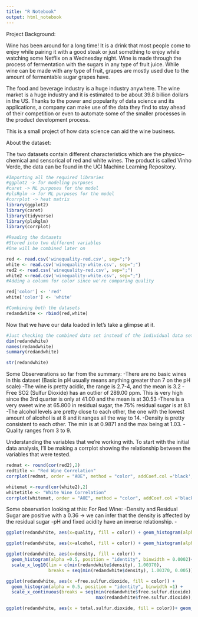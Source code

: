 ---
title: "R Notebook"
output: html_notebook
---

Project Background: 

Wine has been around for a long time! It is a drink that most people come to enjoy while pairing it with a good steak or just something to enjoy while watching some Netflix on a Wednesday night. Wine is made through the process of fermentation with the sugars in any type of fruit juice. While wine can be made with any type of fruit, grapes are mostly used due to the amount of fermentable sugar grapes have.

The food and beverage industry is a huge industry anywhere. The wine market is a huge industry and it is estimated to be about 39.8 billion dollars in the US. Thanks to the power and popularity of data science and its applications, a company can make use of the data they find to stay ahead of their competition or even to automate some of the smaller processes in the product development process. 

This is a small project of how data science can aid the wine business. 

About the dataset: 

The two datasets contain different characteristics which are the physico--chemical and sensorical of red and white wines. The product is called Vinho Verde, the data can be found in the UCI Machine Learning Repository. 

```{r}
#Importing all the required libraries
#ggplot2 -> for modeling purposes
#caret -> ML purposes for the model
#plsRglm -> for ML purposes for the model
#corrplot -> heat matrix 
library(ggplot2)
library(caret)
library(tidyverse)
library(plsRglm)
library(corrplot)
```


```{r}
#Reading the datasets
#Stored into two different variables
#One will be combined later on 

red <- read.csv('winequality-red.csv', sep=";")
white <- read.csv('winequality-white.csv', sep=";")
red2 <- read.csv('winequality-red.csv', sep=";")
white2 <-read.csv('winequality-white.csv', sep=";")
#Adding a column for color since we're comparing quality

red['color'] <- 'red'
white['color'] <- 'white'

#Combining both the datasets 
redandwhite <- rbind(red,white)
```

Now that we have our data loaded in let's take a glimpse at it. 

```{r}
#Just checking the combined data set instead of the individual data sets for now
dim(redandwhite)
names(redandwhite)
summary(redandwhite)
```

```{r}
str(redandwhite)
```

Some Observerations so far from the summary: 
-There are no basic wines in this dataset (Basic in pH usually means anything greater than 7 on the pH scale)
-The wine is pretty acidic, the range is 2.7-4, and the mean is 3.2
-Free SO2 (Sulfur Dioxide) has an outlier of 289.00 ppm. This is very high since the 3rd quarter is only at 41.00 and the mean is at 30.53
-There is a very sweet wine at 65.800 in residual sugar, the 75% residual sugar is at 8.1
-The alcohol levels are pretty close to each other, the one with the lowest amount of alcohol is at 8 and it ranges all the way to 14.
-Density is pretty consistent to each other. The min is at 0.9871 and the max being at 1.03.
-Quality ranges from 3 to 9. 

Understanding the variables that we're working with. To start with the initial data analysis, I'll be making a corrplot showing the relationship between the variables that were tested. 

```{r}
redmat <- round(cor(red2),2)
redtitle <- "Red Wine Correlation"
corrplot(redmat, order = "AOE", method = "color", addCoef.col ='black', number.cex = 0.5, title = redtitle, line = -1)
```

```{r}
whitemat <-round(cor(white2),2)
whitetitle <- "White Wine Correlation"
corrplot(whitemat, order = "AOE", method = "color", addCoef.col ='black', number.cex = 0.5, title = whitetitle, line = -1)
```

Some observation looking at this: 
For Red Wine:
-Density and Residual Sugar are positive with a 0.36 -> we can infer that the density is affected by the residual sugar
-pH and fixed acidity have an inverse relationship.
-

```{r}
ggplot(redandwhite, aes(x=quality, fill = color)) + geom_histogram(alpha =0.5, position = "identity", binwidth = 1) + scale_x_continuous(breaks = seq(3,9,1), lim =c(3,10)) + ggtitle("Quality Scores among Red and White Wine")
```

```{r}
ggplot(redandwhite, aes(x=alcohol, fill = color)) + geom_histogram(alpha = 0.5, position = "identity", binwidth = 1) + scale_x_continuous(breaks = seq(8,15,1), lim= c(8,15)) + ggtitle("Alcohol Levels among Red and White Wine")
```

```{r}
ggplot(redandwhite, aes(x=density, fill = color)) + 
  geom_histogram(alpha =0.5, position = "identity", binwidth = 0.0002)+
  scale_x_log10(lim = c(min(redandwhite$density), 1.00370),
                breaks = seq(min(redandwhite$density), 1.00370, 0.005)) + ggtitle("Density Levels Among Red and White Wine")
```

```{r}
ggplot(redandwhite, aes(x =free.sulfur.dioxide, fill = color)) +
  geom_histogram(alpha = 0.5, position = "identity", binwidth =1) +
  scale_x_continuous(breaks = seq(min(redandwhite$free.sulfur.dioxide),
                                  max(redandwhite$free.sulfur.dioxide), 20))+ ggtitle("Red and White Wine Free SO2 levels")
```

```{r}
ggplot(redandwhite, aes(x = total.sulfur.dioxide, fill = color))+ geom_histogram(alpha = 0.5, position = "identity", binwidth = 1) + scale_x_continuous(breaks = seq(min(redandwhite$total.sulfur.dioxide), max(redandwhite$total.sulfur.dioxide),20)) + ggtitle("Total SO2 in Red and White Wine")
```

